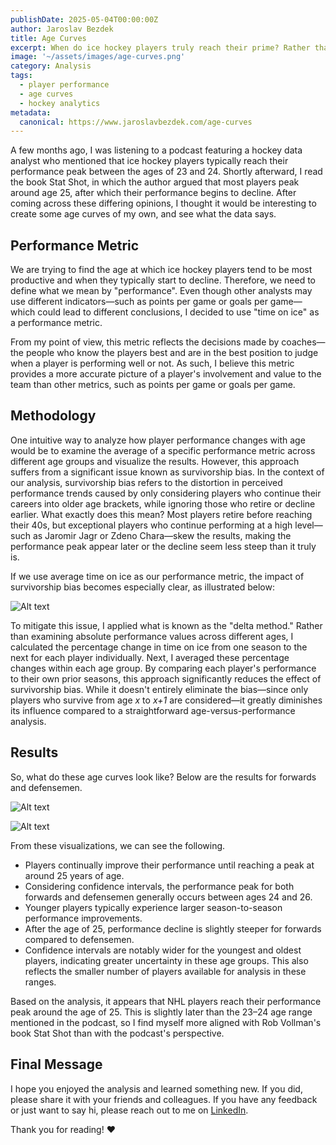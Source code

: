 ```yaml
---
publishDate: 2025-05-04T00:00:00Z
author: Jaroslav Bezdek
title: Age Curves
excerpt: When do ice hockey players truly reach their prime? Rather than relying solely on external sources, I decided to dive into the data myself. In this analysis, I'll explore the age-performance relationship among hockey players.
image: '~/assets/images/age-curves.png'
category: Analysis
tags:
  - player performance
  - age curves
  - hockey analytics
metadata:
  canonical: https://www.jaroslavbezdek.com/age-curves
---
```


A few months ago, I was listening to a podcast featuring a hockey data analyst who mentioned that ice hockey players typically reach their performance peak between the ages of 23 and 24. Shortly afterward, I read the book Stat Shot, in which the author argued that most players peak around age 25, after which their performance begins to decline. After coming across these differing opinions, I thought it would be interesting to create some age curves of my own, and see what the data says.

## Performance Metric

We are trying to find the age at which ice hockey players tend to be most productive and when they typically start to decline. Therefore, we need to define what we mean by "performance". Even though other analysts may use different indicators—such as points per game or goals per game—which could lead to different conclusions, I decided to use "time on ice" as a performance metric.

From my point of view, this metric reflects the decisions made by coaches—the people who know the players best and are in the best position to judge when a player is performing well or not. As such, I believe this metric provides a more accurate picture of a player's involvement and value to the team than other metrics, such as points per game or goals per game.

## Methodology

One intuitive way to analyze how player performance changes with age would be to examine the average of a specific performance metric across different age groups and visualize the results. However, this approach suffers from a significant issue known as survivorship bias. In the context of our analysis, survivorship bias refers to the distortion in perceived performance trends caused by only considering players who continue their careers into older age brackets, while ignoring those who retire or decline earlier. What exactly does this mean? Most players retire before reaching their 40s, but exceptional players who continue performing at a high level—such as Jaromir Jagr or Zdeno Chara—skew the results, making the performance peak appear later or the decline seem less steep than it truly is.

If we use average time on ice as our performance metric, the impact of survivorship bias becomes especially clear, as illustrated below:

![Alt text](~/assets/images/age-curves/survivorship-bias.png)

To mitigate this issue, I applied what is known as the "delta method." Rather than examining absolute performance values across different ages, I calculated the percentage change in time on ice from one season to the next for each player individually. Next, I averaged these percentage changes within each age group. By comparing each player's performance to their own prior seasons, this approach significantly reduces the effect of survivorship bias. While it doesn't entirely eliminate the bias—since only players who survive from age *x* to *x+1* are considered—it greatly diminishes its influence compared to a straightforward age-versus-performance analysis.

## Results

So, what do these age curves look like? Below are the results for forwards and defensemen.

![Alt text](~/assets/images/age-curves/age-curves-forwards.png)

![Alt text](~/assets/images/age-curves/age-curves-defensemen.png)

From these visualizations, we can see the following.

- Players continually improve their performance until reaching a peak at around 25 years of age.
- Considering confidence intervals, the performance peak for both forwards and defensemen generally occurs between ages 24 and 26.
- Younger players typically experience larger season-to-season performance improvements.
- After the age of 25, performance decline is slightly steeper for forwards compared to defensemen.
- Confidence intervals are notably wider for the youngest and oldest players, indicating greater uncertainty in these age groups. This also reflects the smaller number of players available for analysis in these ranges.

Based on the analysis, it appears that NHL players reach their performance peak around the age of 25. This is slightly later than the 23–24 age range mentioned in the podcast, so I find myself more aligned with Rob Vollman's book Stat Shot than with the podcast's perspective.

## Final Message

I hope you enjoyed the analysis and learned something new. If you did, please share it with your friends and colleagues. If you have any feedback or just want to say hi, please reach out to me on [LinkedIn](https://www.linkedin.com/in/jaroslavbezdek/).

Thank you for reading! ♥️
